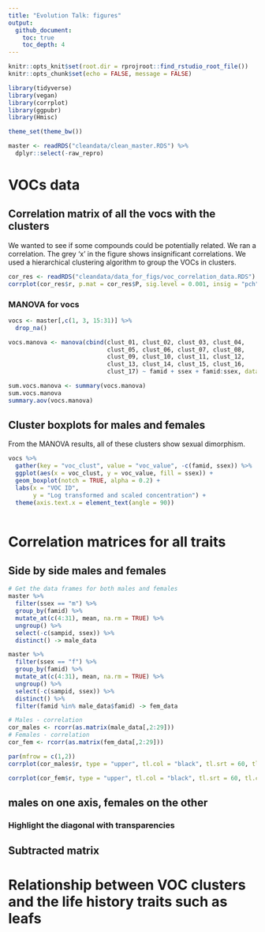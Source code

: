 ```yaml
---
title: "Evolution Talk: figures"
output: 
  github_document:
    toc: true
    toc_depth: 4
---
```


```r
knitr::opts_knit$set(root.dir = rprojroot::find_rstudio_root_file())
knitr::opts_chunk$set(echo = FALSE, message = FALSE)

```

```r
library(tidyverse)
library(vegan)
library(corrplot)
library(ggpubr)
library(Hmisc)

theme_set(theme_bw())
```

```r
master <- readRDS("cleandata/clean_master.RDS") %>% 
  dplyr::select(-raw_repro)
```

# VOCs data
## Correlation matrix of all the vocs with the clusters

We wanted to see if some compounds could be potentially related. We ran a correlation. The grey 'x' in the figure shows insignificant correlations. We used a hierarchical clustering algorithm to group the VOCs in clusters.

```r
cor_res <- readRDS("cleandata/data_for_figs/voc_correlation_data.RDS")
corrplot(cor_res$r, p.mat = cor_res$P, sig.level = 0.001, insig = "pch", tl.col = "black", tl.srt = 60, tl.cex = .4, order = "hclust", pch.cex = 0.8, pch.col = "#43484f", addrect = 17)
```

### MANOVA for vocs
```r
vocs <- master[,c(1, 3, 15:31)] %>% 
  drop_na()

vocs.manova <- manova(cbind(clust_01, clust_02, clust_03, clust_04,
                            clust_05, clust_06, clust_07, clust_08,
                            clust_09, clust_10, clust_11, clust_12,
                            clust_13, clust_14, clust_15, clust_16,
                            clust_17) ~ famid + ssex + famid:ssex, data = vocs)

sum.vocs.manova <- summary(vocs.manova)
sum.vocs.manova
summary.aov(vocs.manova)
```


## Cluster boxplots for males and females
From the MANOVA results, all of these clusters show sexual dimorphism.

```r
vocs %>% 
  gather(key = "voc_clust", value = "voc_value", -c(famid, ssex)) %>% 
  ggplot(aes(x = voc_clust, y = voc_value, fill = ssex)) +
  geom_boxplot(notch = TRUE, alpha = 0.2) +
  labs(x = "VOC ID",
       y = "Log transformed and scaled concentration") +
  theme(axis.text.x = element_text(angle = 90))
  
```



# Correlation matrices for all traits
## Side by side males and females

```r
# Get the data frames for both males and females
master %>% 
  filter(ssex == "m") %>% 
  group_by(famid) %>% 
  mutate_at(c(4:31), mean, na.rm = TRUE) %>% 
  ungroup() %>% 
  select(-c(sampid, ssex)) %>% 
  distinct() -> male_data

master %>% 
  filter(ssex == "f") %>% 
  group_by(famid) %>% 
  mutate_at(c(4:31), mean, na.rm = TRUE) %>% 
  ungroup() %>% 
  select(-c(sampid, ssex)) %>% 
  distinct() %>% 
  filter(famid %in% male_data$famid) -> fem_data

```

```r
# Males - correlation
cor_males <- rcorr(as.matrix(male_data[,2:29]))
# Females - correlation
cor_fem <- rcorr(as.matrix(fem_data[,2:29]))
```



```r
par(mfrow = c(1,2))
corrplot(cor_males$r, type = "upper", tl.col = "black", tl.srt = 60, tl.cex = .4)

corrplot(cor_fem$r, type = "upper", tl.col = "black", tl.srt = 60, tl.cex = .4)

```

## males on one axis, females on the other
### Highlight the diagonal with transparencies
## Subtracted matrix

# Relationship between VOC clusters and the life history traits such as leafs






















